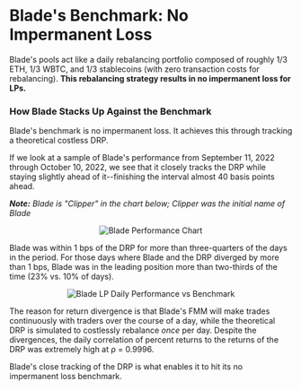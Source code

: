 # Blade's Benchmark: No Impermanent Loss

Blade's pools act like a daily rebalancing portfolio composed of roughly 1/3 ETH, 1/3 WBTC, and 1/3 stablecoins (with zero transaction costs for rebalancing). **This rebalancing strategy results in no impermanent loss for LPs.**

### How Blade Stacks Up Against the Benchmark

Blade's benchmark is no impermanent loss. It achieves this through tracking a theoretical costless DRP.

If we look at a sample of Blade's performance from September 11, 2022 through October 10, 2022, we see that it closely tracks the DRP while staying slightly ahead of it--finishing the interval almost 40 basis points ahead.

_**Note:** Blade is "Clipper" in the chart below; Clipper was the initial name of Blade_

<div align="center">

![Blade Performance Chart](/images/blade/performance-chart.png)

</div>

Blade was within 1 bps of the DRP for more than three-quarters of the days in the period. For those days where Blade and the DRP diverged by more than 1 bps, Blade was in the leading position more than two-thirds of the time (23% vs. 10% of days).

<div align="center">

![Blade LP Daily Performance vs Benchmark](/images/blade/blade-lp-daily-perf-vs-benchmark.png)

</div>

The reason for return divergence is that Blade's FMM will make trades continuously with traders over the course of a day, while the theoretical DRP is simulated to costlessly rebalance _once_ per day. Despite the divergences, the daily correlation of percent returns to the returns of the DRP was extremely high at ρ = 0.9996.

Blade's close tracking of the DRP is what enables it to hit its no impermanent loss benchmark.